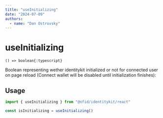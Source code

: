 ```yaml
---
title: "useInitializing"
date: "2024-07-09"
authors:
  - name: "Dan Ostrovsky"
---
```



# useInitializing

`() => boolean{:typescript}`

Boolean representing wether identitykit initialized or not for connected user on page reload
(Connect wallet will be disabled until initialization finishes):

## Usage

```typescript
import { useInitializing } from "@nfid/identitykit/react"

const isInitializing = useInitializing()
```
